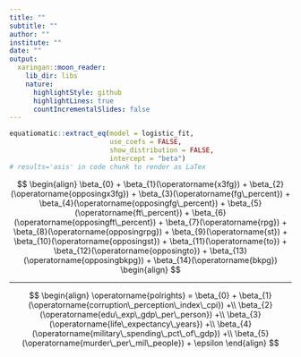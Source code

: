 ```yaml
---
title: ""
subtitle: ""
author: ""
institute: ""
date: ""
output:
  xaringan::moon_reader:
    lib_dir: libs
    nature:
      highlightStyle: github
      highlightLines: true
      countIncrementalSlides: false
---
```


```r
equatiomatic::extract_eq(model = logistic_fit, 
                         use_coefs = FALSE, 
                         show_distribution = FALSE,
                         intercept = "beta")
# results='asis' in code chunk to render as LaTex
```

$$
\begin{align}
\beta_{0} + \beta_{1}(\operatorname{x3fg}) + \beta_{2}(\operatorname{opposingx3fg}) + \beta_{3}(\operatorname{fg\_percent}) + \beta_{4}(\operatorname{opposingfg\_percent}) + \beta_{5}(\operatorname{ft\_percent}) + \beta_{6}(\operatorname{opposingft\_percent}) + \beta_{7}(\operatorname{rpg}) + \beta_{8}(\operatorname{opposingrpg}) + \beta_{9}(\operatorname{st}) + \beta_{10}(\operatorname{opposingst}) + \beta_{11}(\operatorname{to}) + \beta_{12}(\operatorname{opposingto}) + \beta_{13}(\operatorname{opposingbkpg}) + \beta_{14}(\operatorname{bkpg})
\begin{align}
$$

---
$$
\begin{align}
\operatorname{polrights} = \beta_{0} + \beta_{1}(\operatorname{corruption\_perception\_index\_cpi}) +\\ \beta_{2}(\operatorname{edu\_exp\_gdp\_per\_person}) +\\ \beta_{3}(\operatorname{life\_expectancy\_years}) +\\ \beta_{4}(\operatorname{military\_spending\_pct\_of\_gdp}) +\\ \beta_{5}(\operatorname{murder\_per\_mil\_people}) + \epsilon
\end{align}
$$